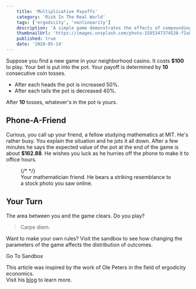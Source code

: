 ```yaml
---
    title: 'Multiplicative Payoffs'
    category: 'Risk In The Real World'
    tags: ['ergodicity', 'nonlinearity']
    description: 'A simple game demonstrates the effects of compounding earnings. Does expected value provide enough information to make a smart decision?'
    thumbnailUrl: 'https://images.unsplash.com/photo-1585347374528-f2a81c8693b3?ixid=MXwxMjA3fDB8MHxwaG90by1wYWdlfHx8fGVufDB8fHw%3D&ixlib=rb-1.2.1&auto=format&fit=crop&w=3024&q=80'
    published: true
    date: '2020-05-14'
---
```


Suppose you find a new game in your neighborhood casino.
It costs **$100** to play. Your bet is put into the pot. Your
payoff is determined by **10** consecutive coin tosses.

* After each heads the pot is <span className="font-extrabold text-green-700">increased 50%</span>.
* After each tails the pot is <span className="font-extrabold text-red-600">decreased 40%</span>.

After **10** tosses, whatever's in the pot is yours.

## Phone-A-Friend

Curious, you call up your friend, a fellow studying mathematics at MIT. He's rather busy. You explain the situation and he jots it all down. After a few minutes he says the expected value of the pot at the end of the game is about **$162.88**. He wishes you luck as he hurries off the phone to make it to office hours.

<!-- image goes here -->
<figure>
    <UnsplashImage
        className="h-96 w-full rounded-lg"
        src="https://images.unsplash.com/photo-1500648767791-00dcc994a43e"
        fit="facearea"
        q="100"
        facepad="3"
        width="1310"
        height="873"
    />
    {/* <TaillwindImage
        className='h-96 w-full'
        src="https://images.unsplash.com/photo-1500648767791-00dcc994a43e?ixlib=rb-1.2.1&auto=format&fit=facearea&w=1310&h=873&q=100&facepad=3"
        alt='Article Image'
        width={400}
        height={200}
    /> */}
    <figcaption>
        Your mathematician friend. He bears a striking resemblance to a
        stock photo you saw online.
    </figcaption>
</figure>


## Your Turn

The area between you and the game clears. Do you play?
> Carpe diem.

<!-- sandbox goes here -->

<!-- content bucket go here -->

<ChartTest>
    <p className="font-bold text-gray-900">
        Want to make your own rules? Visit the sandbox to see how changing
        the parameters of the game affects the distribution of outcomes.
    </p>
    <div className="flex justify-center mt-4 isolate">
        <Link href="/sandboxes/multiplicativePayoffs">
            <a className="hover:bg-blue-600 cursor-pointer inline-flex items-center justify-center px-5 py-3 text-base font-medium text-blue-700 bg-blue-100 border border-transparent rounded-md hover:text-white duration-75 transition-colors">
                Go To Sandbox
            </a>
        </Link>
    </div>
    <p>
        This article was inspired by the work of Ole Peters in the field of ergodicity economics.
        <br />
        Visit his <a href="https://ergodicityeconomics.com/" className="hover:text-blue-600 duration-75 transition-colors">blog</a> to learn more.
    </p>
</ChartTest>

